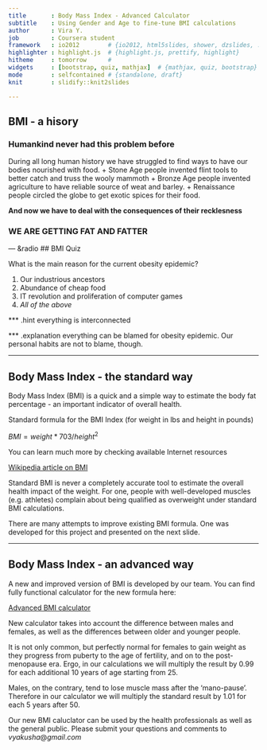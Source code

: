 ```yaml
--- 
title       : Body Mass Index - Advanced Calculator
subtitle    : Using Gender and Age to fine-tune BMI calculations  
author      : Vira Y.
job         : Coursera student
framework   : io2012        # {io2012, html5slides, shower, dzslides, ...}
highlighter : highlight.js  # {highlight.js, prettify, highlight}
hitheme     : tomorrow      # 
widgets     : [bootstrap, quiz, mathjax]  # {mathjax, quiz, bootstrap}
mode        : selfcontained # {standalone, draft}
knit        : slidify::knit2slides

--- 
```

## BMI - a hisory

### Humankind never had this problem before
During all long human history we have struggled to find ways to have our bodies nourished with food.
+ Stone Age people invented flint tools to better catch and truss the wooly mammoth
+ Bronze Age people invented agriculture to have reliable source of weat and barley.
+ Renaissance people circled the globe to get exotic spices for their food.

__And now we have to deal with the consequences of their recklesness__

### WE ARE GETTING FAT AND FATTER

--- &radio
## BMI Quiz

What is the main reason for the current obesity epidemic?

1. Our industrious ancestors
2. Abundance of cheap food
3. IT revolution and proliferation of computer games
4. _All of the above_

*** .hint 
everything is interconnected

*** .explanation 
everything can be blamed for obesity epidemic. Our personal habits are not to blame, though.


---

## Body Mass Index - the standard way

Body Mass Index (BMI) is a quick and a simple way to estimate the body fat percentage - an important indicator of overall health.

Standard formula for the BMI Index (for weight in lbs and height in pounds)

$BMI = weight*703/height^2$

You can learn much more by checking available Internet resources

[Wikipedia article on BMI](https://en.wikipedia.org/wiki/Body_mass_index)

Standard BMI is never a completely accurate tool to estimate the overall health impact of the weight. For one, people with well-developed muscles (e.g. athletes) complain about being qualified as overweight under standard BMI calculations.

There are many attempts to improve existing BMI formula. One was developed for this project and presented on the next slide.


---

## Body Mass Index - an advanced way 

A new and improved version of BMI is developed by our team.
You can find fully functional calculator for the new formula here:

[Advanced BMI calculator](https://henrypush.shinyapps.io/Advanced_BMI_Calculator)

New calculator takes into account the difference between males and females,
as well as the differences between older and younger people.

It is not only common, but perfectly normal for females to gain weight as they progress from puberty to the age of fertility, and on to the post-menopause era. Ergo, in our calculations we will multiply the result by 0.99 for each additional 10 years of age starting from 25.

Males, on the contrary, tend to lose muscle mass after the 'mano-pause'. Therefore in our calculator we will multiply the standard result by 1.01 for each 5 years after 50. 

Our new BMI caluclator can be used by the health professionals as well as the general public. Please submit your questions and comments to $vyakusha@gmail.com$




 

 